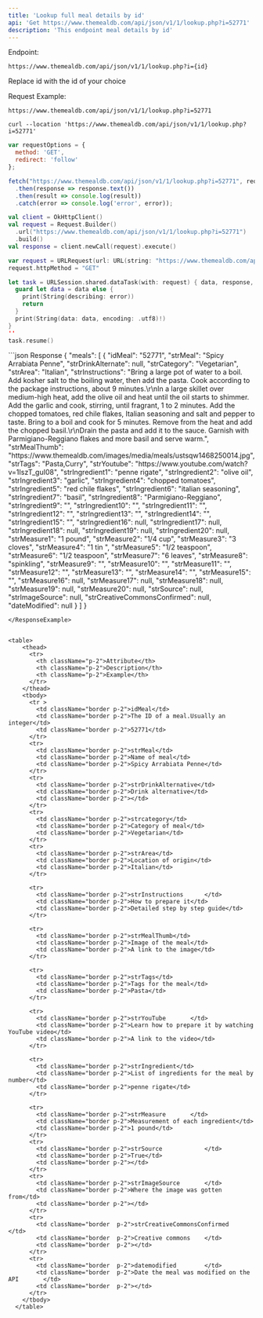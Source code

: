 ```yaml
---
title: 'Lookup full meal details by id'
api: 'Get https://www.themealdb.com/api/json/v1/1/lookup.php?i=52771'
description: 'This endpoint meal details by id'
---
```


Endpoint:

`https://www.themealdb.com/api/json/v1/1/lookup.php?i={id}` 


Replace id with the id of your choice

Request Example:

`https://www.themealdb.com/api/json/v1/1/lookup.php?i=52771`


<RequestExample>

```curl curl
curl --location 'https://www.themealdb.com/api/json/v1/1/lookup.php?i=52771'
```


```javascript javascript
var requestOptions = {
  method: 'GET',
  redirect: 'follow'
};

fetch("https://www.themealdb.com/api/json/v1/1/lookup.php?i=52771", requestOptions)
  .then(response => response.text())
  .then(result => console.log(result))
  .catch(error => console.log('error', error));
```

```kotlin kotlin
val client = OkHttpClient()
val request = Request.Builder()
  .url("https://www.themealdb.com/api/json/v1/1/lookup.php?i=52771")
  .build()
val response = client.newCall(request).execute()
```

```swift swift
var request = URLRequest(url: URL(string: "https://www.themealdb.com/api/json/v1/1/lookup.php?i=52771")!,timeoutInterval: Double.infinity)
request.httpMethod = "GET"

let task = URLSession.shared.dataTask(with: request) { data, response, error in 
  guard let data = data else {
    print(String(describing: error))
    return
  }
  print(String(data: data, encoding: .utf8)!)
}
''
task.resume()

```
</RequestExample>
<ResponseExample>
```json Response
{
    "meals": [
        {
            "idMeal": "52771",
            "strMeal": "Spicy Arrabiata Penne",
            "strDrinkAlternate": null,
            "strCategory": "Vegetarian",
            "strArea": "Italian",
            "strInstructions": "Bring a large pot of water to a boil. Add kosher salt to the boiling water, then add the pasta. Cook according to the package instructions, about 9 minutes.\r\nIn a large skillet over medium-high heat, add the olive oil and heat until the oil starts to shimmer. Add the garlic and cook, stirring, until fragrant, 1 to 2 minutes. Add the chopped tomatoes, red chile flakes, Italian seasoning and salt and pepper to taste. Bring to a boil and cook for 5 minutes. Remove from the heat and add the chopped basil.\r\nDrain the pasta and add it to the sauce. Garnish with Parmigiano-Reggiano flakes and more basil and serve warm.",
            "strMealThumb": "https://www.themealdb.com/images/media/meals/ustsqw1468250014.jpg",
            "strTags": "Pasta,Curry",
            "strYoutube": "https://www.youtube.com/watch?v=1IszT_guI08",
            "strIngredient1": "penne rigate",
            "strIngredient2": "olive oil",
            "strIngredient3": "garlic",
            "strIngredient4": "chopped tomatoes",
            "strIngredient5": "red chile flakes",
            "strIngredient6": "italian seasoning",
            "strIngredient7": "basil",
            "strIngredient8": "Parmigiano-Reggiano",
            "strIngredient9": "",
            "strIngredient10": "",
            "strIngredient11": "",
            "strIngredient12": "",
            "strIngredient13": "",
            "strIngredient14": "",
            "strIngredient15": "",
            "strIngredient16": null,
            "strIngredient17": null,
            "strIngredient18": null,
            "strIngredient19": null,
            "strIngredient20": null,
            "strMeasure1": "1 pound",
            "strMeasure2": "1/4 cup",
            "strMeasure3": "3 cloves",
            "strMeasure4": "1 tin ",
            "strMeasure5": "1/2 teaspoon",
            "strMeasure6": "1/2 teaspoon",
            "strMeasure7": "6 leaves",
            "strMeasure8": "spinkling",
            "strMeasure9": "",
            "strMeasure10": "",
            "strMeasure11": "",
            "strMeasure12": "",
            "strMeasure13": "",
            "strMeasure14": "",
            "strMeasure15": "",
            "strMeasure16": null,
            "strMeasure17": null,
            "strMeasure18": null,
            "strMeasure19": null,
            "strMeasure20": null,
            "strSource": null,
            "strImageSource": null,
            "strCreativeCommonsConfirmed": null,
            "dateModified": null
        }
    ]
}

```
</ResponseExample>


<table>
    <thead>
      <tr>
        <th className="p-2">Attribute</th>
        <th className="p-2">Description</th>
        <th className="p-2">Example</th>
      </tr>
    </thead>
    <tbody>
      <tr >
        <td className="border p-2">idMeal</td>
        <td className="border p-2">The ID of a meal.Usually an integer</td>
        <td className="border p-2">52771</td>
      </tr>
      <tr>
        <td className="border p-2">strMeal</td>
        <td className="border p-2">Name of meal</td>
        <td className="border p-2">Spicy Arrabiata Penne</td>
      </tr>
      <tr>
        <td className="border p-2">strDrinkAlternative</td>
        <td className="border p-2">Drink alternative</td>
        <td className="border p-2"></td>
      </tr>
      <tr>
        <td className="border p-2">strcategory</td>
        <td className="border p-2">Category of meal</td>
        <td className="border p-2">Vegetarian</td>
      </tr>
      <tr>
        <td className="border p-2">strArea</td>
        <td className="border p-2">Location of origin</td>
        <td className="border p-2">Italian</td>
      </tr>

      <tr>
        <td className="border p-2">strInstructions		</td>
        <td className="border p-2">How to prepare it</td>
        <td className="border p-2">Detailed step by step guide</td>
      </tr>

      <tr>
        <td className="border p-2">strMealThumb</td>
        <td className="border p-2">Image of the meal</td>
        <td className="border p-2">A link to the image</td>
      </tr>

      <tr>
        <td className="border p-2">strTags</td>
        <td className="border p-2">Tags for the meal</td>
        <td className="border p-2">Pasta</td>
      </tr>

      <tr>
        <td className="border p-2">strYouTube		</td>
        <td className="border p-2">Learn how to prepare it by watching YouTube video</td>
        <td className="border p-2">A link to the video</td>
      </tr>

      <tr>
        <td className="border p-2">strIngredient</td>
        <td className="border p-2">List of ingredients for the meal by number</td>
        <td className="border p-2">penne rigate</td>
      </tr>

      <tr>
        <td className="border p-2">strMeasure		</td>
        <td className="border p-2">Measurement of each ingredient</td>
        <td className="border p-2">1 pound</td>
      </tr>
      <tr>
        <td className="border p-2">strSource			</td>
        <td className="border p-2">True</td>
        <td className="border p-2"></td>
      </tr>
      <tr>
        <td className="border p-2">strImageSource		</td>
        <td className="border p-2">Where the image was gotten from</td>
        <td className="border p-2"></td>
      </tr>
      <tr>
        <td className="border  p-2">strCreativeCommonsConfirmed		</td>
        <td className="border  p-2">Creative commons	</td>
        <td className="border  p-2"></td>
      </tr>
      <tr>
        <td className="border  p-2">datemodified		</td>
        <td className="border  p-2">Date the meal was modified on the API		</td>
        <td className="border  p-2"></td>
      </tr>
    </tbody>
  </table>